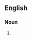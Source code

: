 {{also|afterimages}}
==English==

===Noun===
{{head|en|noun plural form}}

# {{plural of|after-image|lang=en}}